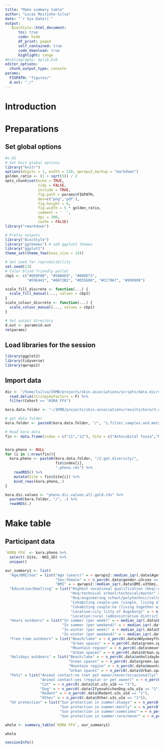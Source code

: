 ```yaml
---
title: "Make summary table"
author: "Lucas Moitinho-Silva"
date: "`r Sys.Date()`"
output:
   BiocStyle::html_document:
      toc: true
      code: hide
      df_print: paged
      self_contained: true
      code_download: true
      highlight: tango
#bibliography: mylib.bib
editor_options:
  chunk_output_type: console
params:
  FIGPATH: "figures/"
  d.out: "./"
---
```



# Introduction


# Preparations

## Set global options

```r
#v.01
# Set knit global options
library("knitr")
options(digits = 1, width = 120, qwraps2_markup = "markdown")
golden_ratio <- (1 + sqrt(5)) / 2
opts_chunk$set(echo = TRUE,
               tidy = FALSE,
               include = TRUE,
               fig.path = params$FIGPATH,
               dev=c("png",'pdf'),
               fig.height = 6,
               fig.width = 5 * golden_ratio,
               comment = '  ',
               dpi = 300,
               cache = FALSE)
library("rmarkdown")

# Pretty outputs
library("BiocStyle")
library("ggthemes") # add ggplot2 themes
library("ggplot2")
theme_set(theme_few(base_size = 14))

# Set seed for reproducibility
set.seed(13)
# Color blind friendly pallet
cbp1 <- c("#E69F00", "#56B4E9", "#009E73",
          "#F0E442", "#0072B2", "#D55E00", "#CC79A7", "#999999")

scale_fill_discrete <- function(...) {
  scale_fill_manual(..., values = cbp1)
}
scale_colour_discrete <- function(...) {
  scale_colour_manual(..., values = cbp1)
}

# Set output directory
d.out <- params$d.out
rm(params)
```


## Load libraries for the session

```r
library(ggplot2)
library(tidyverse)
library(qwraps2)
```

## Import data
```r


dic <- "/home/lsilva/IKMB/projects/skin.associations/scripts/data.dic/variables.kora.pop.tsv" %>% 
  read.delim(stringsAsFactors = F) %>% 
  filter(Cohort == "KORA FF4")

kora.data.folder <- "~/IKMB/projects/skin.associations/results/kora/3.env.set"

# get data folder
kora.folder <- paste0(kora.data.folder, "/", "1.filter.samples.and.metadata/")

# Read kora data
fin <- data.frame(index = c("i1","i2"), Site = c("Antecubital fossa","Retroauricular fold"))


kora.pheno <- NULL
for (i in 1:nrow(fin)){
  kora.pheno <- paste0(kora.data.folder, "/2.get.diversity/",
                       fin$index[i],
                       ".pheno.rds") %>% 
    readRDS() %>% 
    mutate(Site = fin$Site[i]) %>% 
    bind_rows(kora.pheno,.)
}

kora.dic.values <- "pheno.dic.values.all.gold.rds" %>% 
  paste0(kora.folder, "/", .) %>% 
  readRDS(.)

```


# Make table

## Participant data
```r
`KORA FF4` <- kora.pheno %>% 
  select(-Site, -NGS_ID) %>% 
  unique()

our_summary1 <- list(
  "Age/BMI/Sex" = list("Age (years)" = ~ qwraps2::median_iqr(.data$Agetothedeadlin.u3talter, digits = 0),
                       "Sex:female" = ~ n_perc0(.data$gender.u3csex == "female"),
                       "BMI" = ~ qwraps2::median_iqr(.data$BMI.u3tbmi, digits = 0)),
  "Education/Dwelling" = list("Highest vocational qualification (Hvq):no degree/vocational school/teaching" = ~ n_perc0(.data$HVQvfS4sLTBERUF.u3tberufb == "12"),
                              "Hvq:technical school/technical/master" = ~ n_perc0(.data$HVQvfS4sLTBERUF.u3tberufb == "3"),
                              "Hvq:engineering school/polytechnic/college/university" = ~ n_perc0(.data$HVQvfS4sLTBERUF.u3tberufb == "45"),
                              "Cohabiting couple:yes (single, living alone/married, separated/divorced/widowed)" = ~ n_perc0(.data$marital.status.u3tfamstd == "1456"),
                              "Cohabiting couple:no (living together with partner/married, living together)" = ~ n_perc0(.data$marital.status.u3tfamstd == "23"),
                              "Location:city (city of Augsburg)" = ~ n_perc0(.data$LBoGRIfGDD31201.u3tortgc == "1"),
                              "Location:rural (administrative district of Augsburg/Aichach-Friedberg)" = ~ n_perc0(.data$LBoGRIfGDD31201.u3tortgc == "2")),
  "Hours outdoors" = list("In summer (per week)" = ~ median_iqr(.data$HmhaddysoaoecwsgMisdh.u3s_t2a),
                          "In summer (per weekend)" = ~ median_iqr(.data$StrdySndyinsmdh.u3s_t2c),
                          "In winter (per week)" = ~ median_iqr(.data$MndyFrdyinwntdh.u3s_t2b),
                          "In winter (per weekend)" = ~ median_iqr(.data$StrdySndyinwndh.u3s_t2d)),
  "Free time outdoors" = list("Beach/lake" = ~ n_perc0(.data$WdysmoyftoowodoBL.u3s_t4a1 == "1"),
                              "Green spaces" = ~ n_perc0(.data$green.spaces.u3s_t4a2 == "1"),
                              "Mountain region" = ~ n_perc0(.data$mountain.region.u3s_t4a4 == "1"),
                              "Urban spaces" = ~ n_perc0(.data$Urban.spaces.u3s_t4a3 == "1")),
  "Holidays outdoors" = list("Beach/lake" = ~ n_perc0(.data$onholidaybechlk.u3s_t4b1 == "1"),
                             "Green spaces" = ~ n_perc0(.data$green.spaces.u3s_t4b2 == "1"),
                             "Mountain region" = ~ n_perc0(.data$mountain.region.u3s_t4b4 == "1"),
                             "Urban spaces" = ~ n_perc0(.data$Urban.spaces.u3s_t4b3 == "1")),
  "Pets" = list("Animal contact:no (not pet owner/never/occasionally)" = ~ n_perc0(.data$IydnhyopDyhcwoppsafofm.u3s_u3 == "012"),
                "Animal contact:yes (regular or pet owner)" = ~ n_perc0(.data$IydnhyopDyhcwoppsafofm.u3s_u3 == "34"),
                "Cat" = ~ n_perc0(.data$Cat.u3s_u1b == "1"),
                "Dog" = ~ n_perc0(.data$IfyeswhichonDog.u3s_u1a == "1"),
                "Rodent" = ~ n_perc0(.data$Rodent.u3s_u1d == "1"),
                "Other" = ~ n_perc0(.data$Other.u3s_u1e == "1")),
  "UV protection" = list("Sun protection in summer:always" = ~ n_perc0(.data$Hodyusiasiscsis.u3s_t3a == "1"),
                         "Sun protection in summer:mostly" = ~ n_perc0(.data$Hodyusiasiscsis.u3s_t3a == "2"),
                         "Sun protection in summer:sometimes" = ~ n_perc0(.data$Hodyusiasiscsis.u3s_t3a == "3"),
                         "Sun protection in summer:rare/never" = ~ n_perc0(.data$Hodyusiasiscsis.u3s_t3a == "45")))

whole <- summary_table(`KORA FF4`, our_summary1)

whole
```

```r
sessionInfo()
```
